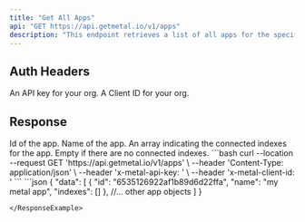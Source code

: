 ```yaml
---
title: "Get All Apps"
api: "GET https://api.getmetal.io/v1/apps"
description: "This endpoint retrieves a list of all apps for the specified organization"
---
```


## Auth Headers
<ParamField required header="x-metal-api-key" type="string">
  An API key for your org.
</ParamField>
<ParamField required header="x-metal-client-id" type="string">
  A Client ID for your org.
</ParamField>

## Response

<ResponseField name="data" type="App Object">
  <Expandable title="properties">
    <ResponseField name="id" type="string">
      Id of the app.
    </ResponseField>
    <ResponseField name="name" type="string">
  Name of the app.
</ResponseField>

<ResponseField name="indexes" type="array">
  An array indicating the connected indexes for the app. Empty if there are no connected indexes.
</ResponseField>

</Expandable>
</ResponseField>

<RequestExample>
```bash
curl --location --request GET 'https://api.getmetal.io/v1/apps' \
--header 'Content-Type: application/json' \
--header 'x-metal-api-key: <api-key>' \
--header 'x-metal-client-id: <client-id>'
```
</RequestExample>

<ResponseExample>
```json
{
	"data": [
        {
		  "id": "6535126922af1b89d6d22ffa",
		  "name": "my metal app",
		  "indexes": []
	    },
        //... other app objects
    ]
}

```
</ResponseExample>
